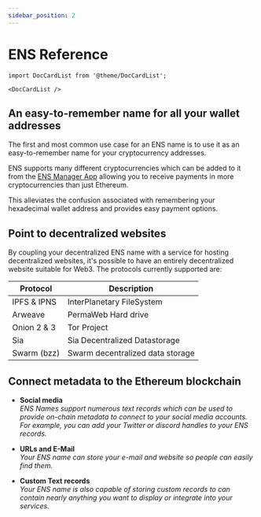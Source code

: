 ```yaml
---
sidebar_position: 2
---
```

# ENS Reference
```mdx-code-block
import DocCardList from '@theme/DocCardList';

<DocCardList />
```

## An easy-to-remember name for all your wallet addresses
The first and most common use case for an ENS name is to use it as an easy-to-remember name for your cryptocurrency addresses.

ENS supports many different cryptocurrencies which can be added to it from the [ENS Manager App](https://app.ens.domains) allowing you to receive payments in more cryptocurrencies than just Ethereum.

This alleviates the confusion associated with remembering your hexadecimal wallet address and provides easy payment options.

## Point to decentralized websites
By coupling your decentralized ENS name with a service for hosting decentralized websites, it's possible to have an entirely decentralized website suitable for Web3. The protocols currently supported are:

|Protocol    |Description                      |
|------------|---------------------------------|
|IPFS & IPNS |InterPlanetary FileSystem        |
|Arweave     |PermaWeb Hard drive              |
|Onion 2 & 3 |Tor Project                      |
|Sia         |Sia Decentralized Datastorage    |
|Swarm (bzz) |Swarm decentralized data storage |

## Connect metadata to the Ethereum blockchain
* **Social media**  
*ENS Names support numerous text records which can be used to provide on-chain metadata to connect to your social media accounts. For example, you can add your Twitter or discord handles to your ENS records.*
  
* **URLs and E-Mail**  
*Your ENS name can store your e-mail and website so people can easily find them.*
  
* **Custom Text records**  
*Your ENS name is also capable of storing custom records to can contain nearly anything you want to display or integrate into your services.*
